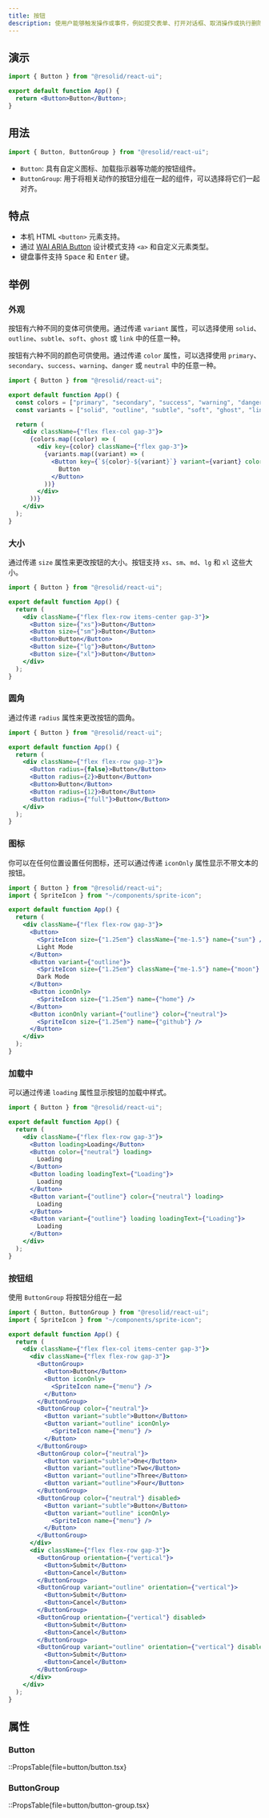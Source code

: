 ```yaml
---
title: 按钮
description: 使用户能够触发操作或事件，例如提交表单、打开对话框、取消操作或执行删除操作。
---
```


## 演示

```jsx demo online=Button componentProps=button/button.tsx|variant,color,size,active,disabled,fullWidth
import { Button } from "@resolid/react-ui";

export default function App() {
  return <Button>Button</Button>;
}
```

## 用法

```js
import { Button, ButtonGroup } from "@resolid/react-ui";
```

- `Button`: 具有自定义图标、加载指示器等功能的按钮组件。
- `ButtonGroup`: 用于将相关动作的按钮分组在一起的组件，可以选择将它们一起对齐。

## 特点

- 本机 HTML `<button>` 元素支持。
- 通过 [WAI ARIA Button](https://www.w3.org/WAI/ARIA/apg/patterns/button/) 设计模式支持 `<a>` 和自定义元素类型。
- 键盘事件支持 <Kbd>Space</Kbd> 和 <Kbd>Enter</Kbd> 键。

## 举例

### 外观

按钮有六种不同的变体可供使用。通过传递 `variant` 属性，可以选择使用 `solid`、`outline`、`subtle`、`soft`、`ghost` 或 `link` 中的任意一种。

按钮有六种不同的颜色可供使用。通过传递 `color` 属性，可以选择使用 `primary`、`secondary`、`success`、`warning`、`danger` 或 `neutral` 中的任意一种。

```jsx demo
import { Button } from "@resolid/react-ui";

export default function App() {
  const colors = ["primary", "secondary", "success", "warning", "danger", "neutral"];
  const variants = ["solid", "outline", "subtle", "soft", "ghost", "link"];

  return (
    <div className={"flex flex-col gap-3"}>
      {colors.map((color) => (
        <div key={color} className={"flex gap-3"}>
          {variants.map((variant) => (
            <Button key={`${color}-${variant}`} variant={variant} color={color}>
              Button
            </Button>
          ))}
        </div>
      ))}
    </div>
  );
}
```

### 大小

通过传递 `size` 属性来更改按钮的大小。按钮支持 `xs`、`sm`、`md`、`lg` 和 `xl` 这些大小。

```jsx demo
import { Button } from "@resolid/react-ui";

export default function App() {
  return (
    <div className={"flex flex-row items-center gap-3"}>
      <Button size={"xs"}>Button</Button>
      <Button size={"sm"}>Button</Button>
      <Button>Button</Button>
      <Button size={"lg"}>Button</Button>
      <Button size={"xl"}>Button</Button>
    </div>
  );
}
```

### 圆角

通过传递 `radius` 属性来更改按钮的圆角。

```jsx demo
import { Button } from "@resolid/react-ui";

export default function App() {
  return (
    <div className={"flex flex-row gap-3"}>
      <Button radius={false}>Button</Button>
      <Button radius={2}>Button</Button>
      <Button>Button</Button>
      <Button radius={12}>Button</Button>
      <Button radius={"full"}>Button</Button>
    </div>
  );
}
```

### 图标

你可以在任何位置设置任何图标，还可以通过传递 `iconOnly` 属性显示不带文本的按钮。

```jsx demo
import { Button } from "@resolid/react-ui";
import { SpriteIcon } from "~/components/sprite-icon";

export default function App() {
  return (
    <div className={"flex flex-row gap-3"}>
      <Button>
        <SpriteIcon size={"1.25em"} className={"me-1.5"} name={"sun"} />
        Light Mode
      </Button>
      <Button variant={"outline"}>
        <SpriteIcon size={"1.25em"} className={"me-1.5"} name={"moon"} />
        Dark Mode
      </Button>
      <Button iconOnly>
        <SpriteIcon size={"1.25em"} name={"home"} />
      </Button>
      <Button iconOnly variant={"outline"} color={"neutral"}>
        <SpriteIcon size={"1.25em"} name={"github"} />
      </Button>
    </div>
  );
}
```

### 加载中

可以通过传递 `loading` 属性显示按钮的加载中样式。

```jsx demo
import { Button } from "@resolid/react-ui";

export default function App() {
  return (
    <div className={"flex flex-row gap-3"}>
      <Button loading>Loading</Button>
      <Button color={"neutral"} loading>
        Loading
      </Button>
      <Button loading loadingText={"Loading"}>
        Loading
      </Button>
      <Button variant={"outline"} color={"neutral"} loading>
        Loading
      </Button>
      <Button variant={"outline"} loading loadingText={"Loading"}>
        Loading
      </Button>
    </div>
  );
}
```

### 按钮组

使用 `ButtonGroup` 将按钮分组在一起

```jsx demo
import { Button, ButtonGroup } from "@resolid/react-ui";
import { SpriteIcon } from "~/components/sprite-icon";

export default function App() {
  return (
    <div className={"flex flex-col items-center gap-3"}>
      <div className={"flex flex-row gap-3"}>
        <ButtonGroup>
          <Button>Button</Button>
          <Button iconOnly>
            <SpriteIcon name={"menu"} />
          </Button>
        </ButtonGroup>
        <ButtonGroup color={"neutral"}>
          <Button variant="subtle">Button</Button>
          <Button variant="outline" iconOnly>
            <SpriteIcon name={"menu"} />
          </Button>
        </ButtonGroup>
        <ButtonGroup color={"neutral"}>
          <Button variant="subtle">One</Button>
          <Button variant="outline">Two</Button>
          <Button variant="outline">Three</Button>
          <Button variant="outline">Four</Button>
        </ButtonGroup>
        <ButtonGroup color={"neutral"} disabled>
          <Button variant="subtle">Button</Button>
          <Button variant="outline" iconOnly>
            <SpriteIcon name={"menu"} />
          </Button>
        </ButtonGroup>
      </div>
      <div className={"flex flex-row gap-3"}>
        <ButtonGroup orientation={"vertical"}>
          <Button>Submit</Button>
          <Button>Cancel</Button>
        </ButtonGroup>
        <ButtonGroup variant="outline" orientation={"vertical"}>
          <Button>Submit</Button>
          <Button>Cancel</Button>
        </ButtonGroup>
        <ButtonGroup orientation={"vertical"} disabled>
          <Button>Submit</Button>
          <Button>Cancel</Button>
        </ButtonGroup>
        <ButtonGroup variant="outline" orientation={"vertical"} disabled>
          <Button>Submit</Button>
          <Button>Cancel</Button>
        </ButtonGroup>
      </div>
    </div>
  );
}
```

## 属性

### Button

::PropsTable{file=button/button.tsx}

### ButtonGroup

::PropsTable{file=button/button-group.tsx}
